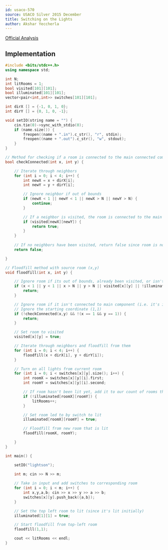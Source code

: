 ```yaml
---
id: usaco-570
source: USACO Silver 2015 December
title: Switching on the Lights
author: Akshar Yeccherla
---
```


[Official Analysis](http://www.usaco.org/current/data/sol_lightson_silver_dec15.html)

<LanguageSection>
<CPPSection>

## Implementation

```cpp
#include <bits/stdc++.h>
using namespace std;

int N;
int litRooms = 1;
bool visited[101][101];
bool illuminated[101][101];
vector<pair<int,int>> switches[101][101];

int dirX [] = {-1, 0, 1, 0};
int dirY [] = {0, 1, 0, -1};

void setIO(string name = "") {
	cin.tie(0)->sync_with_stdio(0);
	if (name.size()) {
		freopen((name + ".in").c_str(), "r", stdin);
		freopen((name + ".out").c_str(), "w", stdout);
	}
}

// Method for checking if a room is connected to the main connected component
bool checkConnected(int x, int y) {

	// Iterate through neighbors
	for (int i = 0; i < 4; i++) {
		int newX = x + dirX[i];
		int newY = y + dirY[i];

		// Ignore neighbor if out of bounds
		if (newX < 1 || newY < 1 || newX > N || newY > N) {
			continue;
		}

		// If a neighbor is visited, the room is connected to the main component, return true
		if (visited[newX][newY]) {
			return true;
		}
	}
	
	// If no neighbors have been visited, return false since room is not connected to main component
	return false;

}

// Floodfill method with source room (x,y)
void floodfill(int x, int y) {

	// Ignore room if its out of bounds, already been visited, or isn't lit
	if (x < 1 || y < 1 || x > N || y > N || visited[x][y] || !illuminated[x][y]) {
		return;
	}

	// Ignore room if it isn't connected to main component (i.e. it's inaccessible to Bessie)
	// Ignore the starting coordinate (1,1)
	if (!checkConnected(x,y) && !(x == 1 && y == 1)) {
		return;
	}

	// Set room to visited
	visited[x][y] = true;

	// Iterate through neighbors and floodfill from them
	for (int i = 0; i < 4; i++) {
		floodfill(x + dirX[i], y + dirY[i]);
	}

	// Turn on all lights from current room
	for (int i = 0; i < switches[x][y].size(); i++) {
		int roomX = switches[x][y][i].first;
		int roomY = switches[x][y][i].second;

		// If room hasn't been lit yet, add it to our count of rooms that have been lit
		if (!illuminated[roomX][roomY]) {
			litRooms++;
		}

		// Set room led to by switch to lit
		illuminated[roomX][roomY] = true;

		// Floodfill from new room that is lit
		floodfill(roomX, roomY);

	}
}

int main() {

	setIO("lightson");

	int m; cin >> N >> m;
	
	// Take in input and add switches to corresponding room
	for (int i = 0; i < m; i++) {
		int x,y,a,b; cin >> x >> y >> a >> b;
		switches[x][y].push_back({a,b});
	}

	// Set the top left room to lit (since it's lit initially)
	illuminated[1][1] = true;

	// Start floodfill from top-left room
	floodfill(1,1);

	cout << litRooms << endl;
}

```

</CPPSection>
</LanguageSection>
